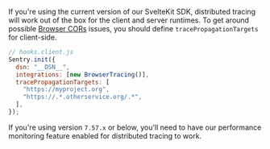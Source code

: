 If you're using the current version of our SvelteKit SDK, distributed tracing will work out of the box for the client and server runtimes. To get around possible [Browser CORs](https://developer.mozilla.org/en-US/docs/Web/HTTP/CORS) issues, you should define `tracePropagationTargets` for client-side.



```js
// hooks.client.js
Sentry.init({
  dsn: "__DSN__",
  integrations: [new BrowserTracing()],
  tracePropagationTargets: [
    "https://myproject.org",
    "https://.*.otherservice.org/.*",
  ],
});
```

If you're using version `7.57.x` or below, you'll need to have our <PlatformLink to="/performance/">performance monitoring feature enabled</PlatformLink> for distributed tracing to work.
